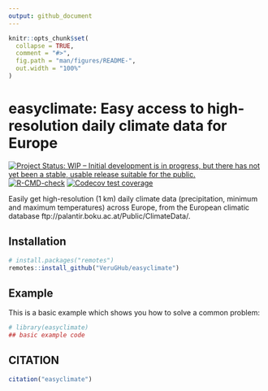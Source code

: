 ```yaml
---
output: github_document
---
```


<!-- README.md is generated from README.Rmd. Please edit that file -->

```r
knitr::opts_chunk$set(
  collapse = TRUE,
  comment = "#>",
  fig.path = "man/figures/README-",
  out.width = "100%"
)
```

# easyclimate: Easy access to high-resolution daily climate data for Europe

<!-- badges: start -->
[![Project Status: WIP – Initial development is in progress, but there has not yet been a stable, usable release suitable for the public.](https://www.repostatus.org/badges/latest/active.svg)](https://www.repostatus.org/#active)
[![R-CMD-check](https://github.com/VeruGHub/easyclimate/workflows/R-CMD-check/badge.svg)](https://github.com/VeruGHub/easyclimate/actions)
[![Codecov test coverage](https://codecov.io/gh/VeruGHub/easyclimate/branch/master/graph/badge.svg)](https://codecov.io/gh/VeruGHub/easyclimate?branch=master)
<!-- badges: end -->

Easily get high-resolution (1 km) daily climate data (precipitation, minimum and maximum temperatures) across Europe, from the European climatic database ftp://palantir.boku.ac.at/Public/ClimateData/.


## Installation

``` r
# install.packages("remotes")
remotes::install_github("VeruGHub/easyclimate")
```


## Example

This is a basic example which shows you how to solve a common problem:

```r
# library(easyclimate)
## basic example code
```


## CITATION

```r
citation("easyclimate")
```



